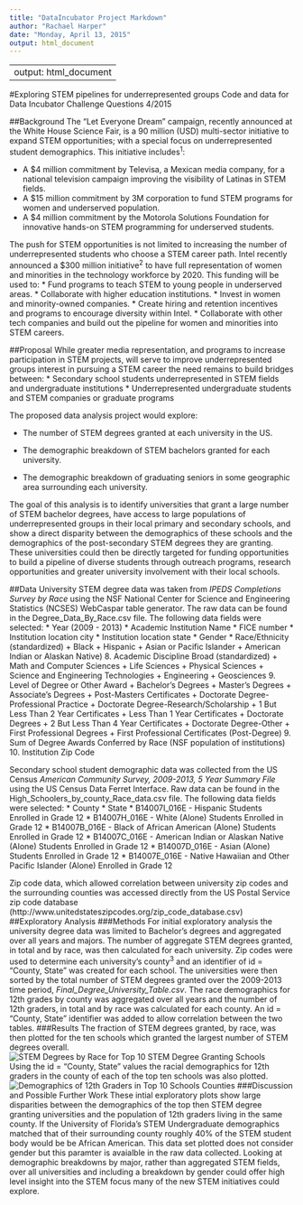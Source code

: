 ```yaml
---
title: "DataIncubator Project Markdown"
author: "Rachael Harper"
date: "Monday, April 13, 2015"
output: html_document
---
```


---
output: html_document
---

#Exploring STEM pipelines for underrepresented groups
Code and data for Data Incubator Challenge Questions 4/2015

##Background
The "Let Everyone Dream" campaign, recently announced at the White House Science Fair, is a 90 million (USD) multi-sector initiative to expand STEM opportunities; with a special focus on underrepresented student demographics. This initiative includes^1^:

* A $4 million commitment by Televisa, a Mexican media company, for a national television campaign improving the visibility of Latinas in STEM fields.
* A $15 million commitment by 3M corporation to fund STEM programs for women and underserved population.
* A $4 million commitment by the Motorola Solutions Foundation for innovative hands-on STEM programming for underserved students.

The push for STEM opportunities is not limited to  increasing the number of underrepresented students who choose a STEM career path. Intel recently announced a $300 million initiative^2^ to have full representation of women and minorities in the technology workforce by 2020. This funding will be used to:
* Fund programs to teach STEM to young people in underserved areas.
* Collaborate with higher education institutions.
* Invest in women and minority-owned companies.
* Create hiring and retention incentives and programs to encourage diversity within Intel.
* Collaborate with other tech companies and build out the pipeline for women and minorities into STEM careers.

##Proposal
While greater media representation, and programs to increase participation in STEM projects, will serve to improve underrepresented groups interest in pursuing a STEM career the need remains to build bridges between:
* Secondary school students underrepresented in STEM fields and undergraduate institutions
* Underrepresented undergraduate students and STEM companies or graduate programs

The proposed data analysis project would explore:

* The number of STEM degrees granted at each university in the US.

* The demographic breakdown of STEM bachelors granted for each university.

* The demographic breakdown of graduating seniors in some geographic area surrounding each university.

The goal of this analysis is to identify universities that grant a large number of STEM bachelor degrees, have access to large populations of underrepresented groups in their local primary and secondary schools, and show a direct disparity between the demographics of these schools and the demographics of the post-secondary STEM degrees they are granting. These universities could then be directly targeted for funding opportunities to build a pipeline of diverse students through outreach programs, research opportunities and greater university involvement with their local schools.  

##Data
University STEM degree data was taken from *IPEDS Completions Survey by Race* using the NSF National Center for Science and Engineering Statistics (NCSES) WebCaspar table generator.  The raw data can be found in the Degree_Data_By_Race.csv file. 
The following data fields were selected:
* Year (2009 - 2013)
* Academic Institution Name
* FICE number
* Institution location city
* Institution location state
* Gender
* Race/Ethnicity (standardized)
  + Black
  + Hispanic 
  + Asian or Pacific Islander
  + American Indian or Alaskan Native)
8. Academic Discipline Broad (standardized)
  + Math and Computer Sciences
  + Life Sciences
  + Physical Sciences
  + Science and Engineering Technologies
  + Engineering
  + Geosciences
9. Level of Degree or Other Award
  + Bachelor's Degrees
  + Master's Degrees
  + Associate's Degrees
  + Post-Masters Certificates
  + Doctorate Degree-Professional Practice
  + Doctorate Degree-Research/Scholarship
  + 1 But Less Than 2 Year Certificates
  + Less Than 1 Year Certificates
  + Doctorate Degrees
  + 2 But Less Than 4 Year Certificates
  + Doctorate Degree-Other
  + First Professional Degrees
  + First Professional Certificates (Post-Degree)
9. Sum of Degree Awards Conferred by Race (NSF population of institutions)
10. Institution Zip Code

Secondary school student demographic data was collected from the US Census *American Community Survey, 2009-2013, 5 Year Summary File* using the US Census Data Ferret Interface. Raw data can be found in the High_Schoolers_by_county_Race_data.csv file.
The following data fields were selected:
* County
* State
* B14007I_016E - Hispanic Students Enrolled in Grade 12
* B14007H_016E - White (Alone) Students Enrolled in Grade 12
* B14007B_016E - Black of African American (Alone) Students Enrolled in Grade 12
* B14007C_016E - American Indian or Alaskan Native (Alone) Students Enrolled in Grade 12
* B14007D_016E - Asian (Alone) Students Enrolled in Grade 12
* B14007E_016E - Native Hawaiian and Other Pacific Islander (Alone) Enrolled in Grade 12

Zip code data, which allowed correlation between university zip codes and the surrounding counties was accessed directly from the US Postal Service zip code database (http://www.unitedstateszipcodes.org/zip_code_database.csv) 
##Exploratory Analysis
###Methods
For initial exploratory analysis the university degree data was limited to Bachelor's degrees and aggregated over all years and majors. The number of aggregate STEM degrees granted, in total and by race, was then calculated for each university.  Zip codes were used to determine each university's county^3^ and an identifier of id = "County, State" was created for each school. The universities were then sorted by the total number of STEM degrees granted over the 2009-2013 time period, *Final_Degree_University_Table.csv*. 
The race demographics for 12th grades by county was aggregated over all years and the number of 12th graders, in total and by race was calculated for each county. An id = "County, State" identifier was added to allow correlation between the two tables. 
###Results
The fraction of STEM degrees granted, by race, was then plotted for the ten schools which granted the largest number of STEM degrees overall.   
![STEM Degrees by Race for Top 10 STEM Degree Granting Schools](./Top_Ten_Schools_Degree_Demo.png)  
Using the id = "County, State" values the racial demographics for 12th graders in the county of each of the top ten schools was also plotted.
![Demographics of 12th Graders in Top 10 Schools Counties](./University County Demographics - 12th gradersA.png) 
###Discussion and Possible Further Work
These intial exploratory plots show large disparities between the demographics of the top then STEM degree granting universities and the population of 12th graders living in the same county. If the University of Florida's STEM Undergraduate demographics matched that of their surrounding county roughly 40% of the STEM student body would be be African American. This data set plotted does not consider gender but this paramter is avaialble in the raw data collected. Looking at demographic breakdowns by major, rather than aggregated STEM fields, over all universities and including a breakdown by gender could offer high level insight into the STEM focus many of the new STEM initiatives could explore. 
